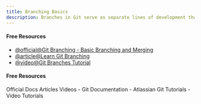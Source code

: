 ```yaml
---
title: Branching Basics
description: Branches in Git serve as separate lines of development that allow multiple features or changes to be worked on simultaneously without affecting the main codebase. With branches, you can create isolated environments for different tasks, collaborate with others, and manage complex workflows.
---
```


#### Free Resources

- [@official@Git Branching - Basic Branching and Merging](https://git-scm.com/book/en/v2/Git-Branching-Basic-Branching-and-Merging)
- [@article@Learn Git Branching](https://learngitbranching.js.org/)
- [@video@Git Branches Tutorial](https://www.youtube.com/watch?v=e2IbNHi4uCI)

#### Free Resources

<Tabs defaultValue="official">
<TabsList>
<TabsTrigger value="official">Official Docs</TabsTrigger>
<TabsTrigger value="article">Articles</TabsTrigger>
<TabsTrigger value="video">Videos</TabsTrigger>
</TabsList>

<TabsContent value="official">
- <Link href="https://git-scm.com/docs">Git Documentation</Link>
</TabsContent>
<TabsContent value="article">
- <Link href="https://www.atlassian.com/git/tutorials">Atlassian Git Tutorials</Link>
</TabsContent>
<TabsContent value="video">
- <Link href="https://www.youtube.com/results?search_query=git+branching-basics+tutorial">Video Tutorials</Link>
</TabsContent>
</Tabs>

<Outlet path="3-git-branching/basics/branching-basics" />
